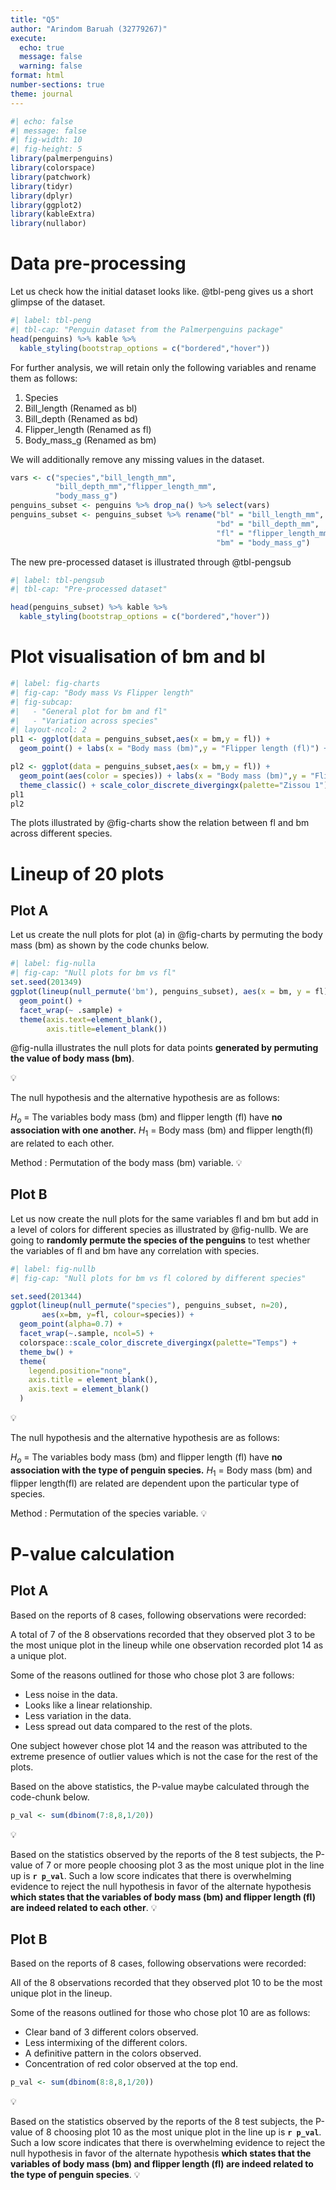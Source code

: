 ```yaml
---
title: "Q5"
author: "Arindom Baruah (32779267)"
execute: 
  echo: true
  message: false
  warning: false
format: html
number-sections: true
theme: journal
---
```



```r
#| echo: false
#| message: false
#| fig-width: 10
#| fig-height: 5
library(palmerpenguins)
library(colorspace)
library(patchwork)
library(tidyr)
library(dplyr)
library(ggplot2)
library(kableExtra)
library(nullabor)
```


# Data pre-processing

Let us check how the initial dataset looks like. @tbl-peng gives us a short glimpse of the dataset.

```r
#| label: tbl-peng
#| tbl-cap: "Penguin dataset from the Palmerpenguins package"
head(penguins) %>% kable %>% 
  kable_styling(bootstrap_options = c("bordered","hover"))
```

For further analysis, we will retain only the following variables and rename them as follows:

1. Species
2. Bill_length (Renamed as bl)
3. Bill_depth (Renamed as bd)
4. Flipper_length (Renamed as fl)
5. Body_mass_g (Renamed as bm)

We will additionally remove any missing values in the dataset.

```r

vars <- c("species","bill_length_mm",
          "bill_depth_mm","flipper_length_mm",
          "body_mass_g")
penguins_subset <- penguins %>% drop_na() %>% select(vars)
penguins_subset <- penguins_subset %>% rename("bl" = "bill_length_mm",
                                              "bd" = "bill_depth_mm",
                                              "fl" = "flipper_length_mm",
                                              "bm" = "body_mass_g")
```

The new pre-processed dataset is illustrated through @tbl-pengsub

```r
#| label: tbl-pengsub
#| tbl-cap: "Pre-processed dataset"

head(penguins_subset) %>% kable %>% 
  kable_styling(bootstrap_options = c("bordered","hover"))

```


# Plot visualisation of bm and bl

```r
#| label: fig-charts
#| fig-cap: "Body mass Vs Flipper length"
#| fig-subcap: 
#|   - "General plot for bm and fl"
#|   - "Variation across species"
#| layout-ncol: 2
pl1 <- ggplot(data = penguins_subset,aes(x = bm,y = fl)) + 
  geom_point() + labs(x = "Body mass (bm)",y = "Flipper length (fl)") + theme_classic() + theme(aspect.ratio=1)

pl2 <- ggplot(data = penguins_subset,aes(x = bm,y = fl)) + 
  geom_point(aes(color = species)) + labs(x = "Body mass (bm)",y = "Flipper length (fl)",color = "Species") + 
  theme_classic() + scale_color_discrete_divergingx(palette="Zissou 1") 
pl1
pl2
```

The plots illustrated by @fig-charts show the relation between fl and bm across different species.

# Lineup of 20 plots 

## Plot A

Let us create the null plots for plot (a) in @fig-charts by permuting the body mass (bm) as shown by the code chunks below.

```r
#| label: fig-nulla
#| fig-cap: "Null plots for bm vs fl"
set.seed(201349)
ggplot(lineup(null_permute('bm'), penguins_subset), aes(x = bm, y = fl),n =20) +
  geom_point() +
  facet_wrap(~ .sample) +
  theme(axis.text=element_blank(),
        axis.title=element_blank())
```
@fig-nulla illustrates the null plots for data points __generated by permuting the value of body mass (bm)__.

<div class="alert alert-block alert-warning">
💡

The null hypothesis and the alternative hypothesis are as follows:

$H_o$ = The variables body mass (bm) and flipper length (fl) have __no association with one another.__
$H_1$ = Body mass (bm) and flipper length(fl) are related to each other.

Method : Permutation of the body mass (bm) variable.
💡
</div>


## Plot B

Let us now create the null plots for the same variables fl and bm but add in a level of colors for different species as illustrated by @fig-nullb. We are going to __randomly permute the species of the penguins__ to test whether the variables of fl and bm have any correlation with species.

```r
#| label: fig-nullb
#| fig-cap: "Null plots for bm vs fl colored by different species"

set.seed(201344)
ggplot(lineup(null_permute("species"), penguins_subset, n=20),
       aes(x=bm, y=fl, colour=species)) +
  geom_point(alpha=0.7) +
  facet_wrap(~.sample, ncol=5) +
  colorspace::scale_color_discrete_divergingx(palette="Temps") +
  theme_bw() +
  theme(
    legend.position="none",
    axis.title = element_blank(),
    axis.text = element_blank()
  )
```


<div class="alert alert-block alert-warning">
💡

The null hypothesis and the alternative hypothesis are as follows:

$H_o$ = The variables body mass (bm) and flipper length (fl) have __no association with the type of penguin species.__
$H_1$ = Body mass (bm) and flipper length(fl) are related are dependent upon the particular type of species.

Method : Permutation of the species variable.
💡
</div>


# P-value calculation 

## Plot A

Based on the reports of 8 cases, following observations were recorded:

A total of 7 of the 8 observations recorded that they observed plot 3 to be the most unique plot in the lineup while one observation recorded plot 14 as a unique plot.

Some of the reasons outlined for those who chose plot 3 are follows:

- Less noise in the data.
- Looks like a linear relationship.
- Less variation in the data.
- Less spread out data compared to the rest of the plots.

One subject however chose plot 14 and the reason was attributed to the extreme presence of outlier values which is not the case for the rest of the plots.


Based on the above statistics, the P-value maybe calculated through the code-chunk below.


```r

p_val <- sum(dbinom(7:8,8,1/20))

```


<div class="alert alert-block alert-warning">
💡

Based on the statistics observed by the reports of the 8 test subjects, the P-value of 7 or more people choosing plot 3 as the most unique plot in the line up is __`r p_val`__. Such a low score indicates that there is overwhelming evidence to reject the null hypothesis in favor of the alternate hypothesis __which states that the variables of body mass (bm) and flipper length (fl) are indeed related to each other__.
💡
</div>


## Plot B

Based on the reports of 8 cases, following observations were recorded:

All of the 8 observations recorded that they observed plot 10 to be the most unique plot in the lineup.

Some of the reasons outlined for those who chose plot 10 are as follows:

- Clear band of 3 different colors observed.
- Less intermixing of the different colors.
- A definitive pattern in the colors observed.
- Concentration of red color observed at the top end.




```r

p_val <- sum(dbinom(8:8,8,1/20))

```


<div class="alert alert-block alert-warning">
💡

Based on the statistics observed by the reports of the 8 test subjects, the P-value of 8 choosing plot 10 as the most unique plot in the line up is __`r p_val`__. Such a low score indicates that there is overwhelming evidence to reject the null hypothesis in favor of the alternate hypothesis __which states that the variables of body mass (bm) and flipper length (fl) are indeed related to the type of penguin species__.
💡
</div>
